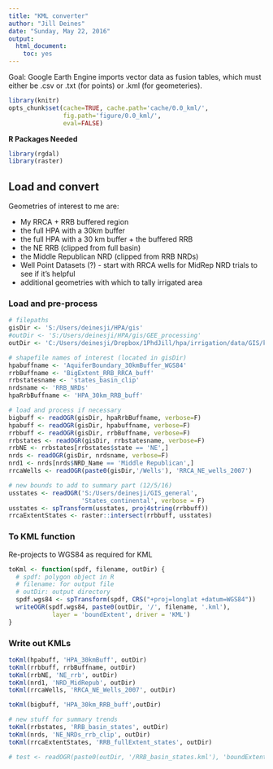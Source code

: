 ```yaml
---
title: "KML converter"
author: "Jill Deines"
date: "Sunday, May 22, 2016"
output: 
  html_document:
    toc: yes
---
```


Goal: Google Earth Engine imports vector data as fusion tables, which must either be .csv or .txt (for points) or .kml (for geometeries).

```r
library(knitr)
opts_chunk$set(cache=TRUE, cache.path='cache/0.0_kml/',
               fig.path='figure/0.0_kml/',
               eval=FALSE)
```

**R Packages Needed**

```r
library(rgdal)
library(raster)
```

## Load and convert
Geometries of interest to me are:

* My RRCA + RRB buffered region
* the full HPA with a 30km buffer
* the full HPA with a 30 km buffer + the buffered RRB
* the NE RRB (clipped from full basin)
* the Middle Republican NRD (clipped from RRB NRDs)
* Well Point Datasets (?) - start with RRCA wells for MidRep NRD trials to see if it's helpful
* additional geometries with which to tally irrigated area

### Load and pre-process

```r
# filepaths
gisDir <- 'S:/Users/deinesji/HPA/gis'
#outDir <- 'S:/Users/deinesji/HPA/gis/GEE_processing'
outDir <- 'C:/Users/deinesji/Dropbox/1PhdJill/hpa/irrigation/data/GIS/kml'

# shapefile names of interest (located in gisDir)
hpabuffname <- 'AquiferBoundary_30kmBuffer_WGS84'
rrbBuffname <- 'BigExtent_RRB_RRCA_buff'
rrbstatesname <- 'states_basin_clip'
nrdsname <- 'RRB_NRDs'
hpaRrbBuffname <- 'HPA_30km_RRB_buff'

# load and process if necessary
bigbuff <- readOGR(gisDir, hpaRrbBuffname, verbose=F)
hpabuff <- readOGR(gisDir, hpabuffname, verbose=F)
rrbbuff <- readOGR(gisDir, rrbBuffname, verbose=F)
rrbstates <- readOGR(gisDir, rrbstatesname, verbose=F)
rrbNE <- rrbstates[rrbstates$state == 'NE',]
nrds <- readOGR(gisDir, nrdsname, verbose=F)
nrd1 <- nrds[nrds$NRD_Name == 'Middle Republican',]
rrcaWells <- readOGR(paste0(gisDir,'/Wells'), 'RRCA_NE_wells_2007')

# new bounds to add to summary part (12/5/16)
usstates <- readOGR('S:/Users/deinesji/GIS_general',
                    'States_continental', verbose = F)
usstates <- spTransform(usstates, proj4string(rrbbuff))
rrcaExtentStates <- raster::intersect(rrbbuff, usstates)
```

### To KML function
Re-projects to WGS84 as required for KML

```r
toKml <- function(spdf, filename, outDir) {
  # spdf: polygon object in R
  # filename: for output file
  # outDir: output directory
  spdf.wgs84 <- spTransform(spdf, CRS("+proj=longlat +datum=WGS84"))
  writeOGR(spdf.wgs84, paste0(outDir, '/', filename, '.kml'),
            layer = 'boundExtent', driver = 'KML')
}
```

### Write out KMLs

```r
toKml(hpabuff, 'HPA_30kmBuff', outDir)
toKml(rrbbuff, rrbBuffname, outDir)
toKml(rrbNE, 'NE_rrb', outDir)
toKml(nrd1, 'NRD_MidRepub', outDir)
toKml(rrcaWells, 'RRCA_NE_Wells_2007', outDir)

toKml(bigbuff, 'HPA_30km_RRB_buff',outDir)

# new stuff for summary trends
toKml(rrbstates, 'RRB_basin_states', outDir)
toKml(nrds, 'NE_NRDs_rrb_clip', outDir)
toKml(rrcaExtentStates, 'RRB_fullExtent_states', outDir)

# test <- readOGR(paste0(outDir, '/RRB_basin_states.kml'), 'boundExtent')
```
